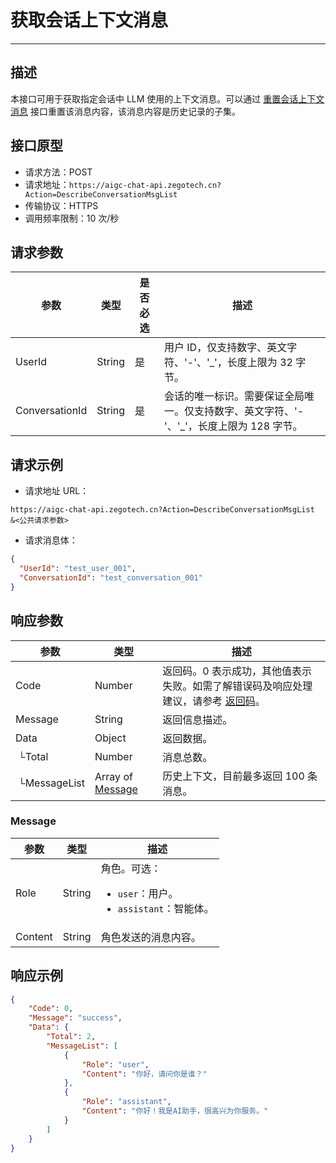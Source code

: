 # 获取会话上下文消息

---

##  描述

本接口可用于获取指定会话中 LLM 使用的上下文消息。可以通过 [重置会话上下文消息](./Reset%20ConversationMsg.mdx) 接口重置该消息内容，该消息内容是历史记录的子集。

## 接口原型

- 请求方法：POST
- 请求地址：`https://aigc-chat-api.zegotech.cn?Action=DescribeConversationMsgList`
- 传输协议：HTTPS
- 调用频率限制：10 次/秒
## 请求参数

| 参数 | 类型 | 是否必选 | 描述 |
|------|------|---------|------|
| UserId           | String | 是    | 用户 ID，仅支持数字、英文字符、'-'、'_'，长度上限为 32 字节。                                 |
| ConversationId   | String | 是    | 会话的唯一标识。需要保证全局唯一。仅支持数字、英文字符、'-'、'_'，长度上限为 128 字节。                      |

## 请求示例

- 请求地址 URL：

```https
https://aigc-chat-api.zegotech.cn?Action=DescribeConversationMsgList
&<公共请求参数>
```

- 请求消息体：

```json
{
  "UserId": "test_user_001",
  "ConversationId": "test_conversation_001"
}
```

## 响应参数

| 参数 | 类型 | 描述 |
|------|------|------|
| Code | Number | 返回码。0 表示成功，其他值表示失败。如需了解错误码及响应处理建议，请参考 [返回码](./../Return%20codes.mdx)。 |
| Message | String | 返回信息描述。 |
| Data | Object | 返回数据。 |
| &nbsp;└Total | Number | 消息总数。 |
| &nbsp;└MessageList | Array of [Message](#message) | 历史上下文，目前最多返回 100 条消息。 |

### Message
| 参数 | 类型 | 描述 |
|------|------|------|
| Role | String | 角色。可选：<ul><li>`user`：用户。</li><li>`assistant`：智能体。</li></ul> |
| Content | String | 角色发送的消息内容。 |
## 响应示例

```json
{
    "Code": 0,
    "Message": "success",
    "Data": {
        "Total": 2,
        "MessageList": [
            {
                "Role": "user",
                "Content": "你好，请问你是谁？"
            },
            {
                "Role": "assistant",
                "Content": "你好！我是AI助手，很高兴为你服务。"
            }
        ]
    }
}
```

